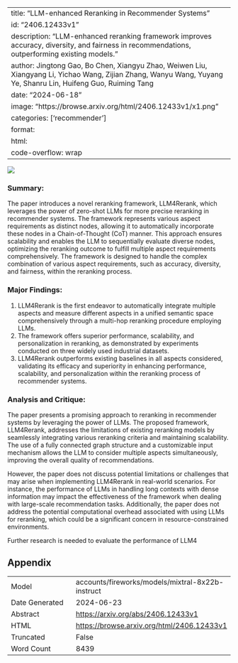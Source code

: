
---
title: "LLM-enhanced Reranking in Recommender Systems"
id: "2406.12433v1"
description: "LLM-enhanced reranking framework improves accuracy, diversity, and fairness in recommendations, outperforming existing models."
author: Jingtong Gao, Bo Chen, Xiangyu Zhao, Weiwen Liu, Xiangyang Li, Yichao Wang, Zijian Zhang, Wanyu Wang, Yuyang Ye, Shanru Lin, Huifeng Guo, Ruiming Tang
date: "2024-06-18"
image: "https://browse.arxiv.org/html/2406.12433v1/x1.png"
categories: ['recommender']
format:
  html:
    code-overflow: wrap
---

![](https://browse.arxiv.org/html/2406.12433v1/x1.png)

### Summary:

The paper introduces a novel reranking framework, LLM4Rerank, which leverages the power of zero-shot LLMs for more precise reranking in recommender systems. The framework represents various aspect requirements as distinct nodes, allowing it to automatically incorporate these nodes in a Chain-of-Thought (CoT) manner. This approach ensures scalability and enables the LLM to sequentially evaluate diverse nodes, optimizing the reranking outcome to fulfill multiple aspect requirements comprehensively. The framework is designed to handle the complex combination of various aspect requirements, such as accuracy, diversity, and fairness, within the reranking process.

### Major Findings:

1. LLM4Rerank is the first endeavor to automatically integrate multiple aspects and measure different aspects in a unified semantic space comprehensively through a multi-hop reranking procedure employing LLMs.
2. The framework offers superior performance, scalability, and personalization in reranking, as demonstrated by experiments conducted on three widely used industrial datasets.
3. LLM4Rerank outperforms existing baselines in all aspects considered, validating its efficacy and superiority in enhancing performance, scalability, and personalization within the reranking process of recommender systems.

### Analysis and Critique:

The paper presents a promising approach to reranking in recommender systems by leveraging the power of LLMs. The proposed framework, LLM4Rerank, addresses the limitations of existing reranking models by seamlessly integrating various reranking criteria and maintaining scalability. The use of a fully connected graph structure and a customizable input mechanism allows the LLM to consider multiple aspects simultaneously, improving the overall quality of recommendations.

However, the paper does not discuss potential limitations or challenges that may arise when implementing LLM4Rerank in real-world scenarios. For instance, the performance of LLMs in handling long contexts with dense information may impact the effectiveness of the framework when dealing with large-scale recommendation tasks. Additionally, the paper does not address the potential computational overhead associated with using LLMs for reranking, which could be a significant concern in resource-constrained environments.

Further research is needed to evaluate the performance of LLM4

## Appendix

|          |          |
|----------|----------|
| Model     | accounts/fireworks/models/mixtral-8x22b-instruct       |
| Date Generated     | 2024-06-23       |
| Abstract | [https://arxiv.org/abs/2406.12433v1](https://arxiv.org/abs/2406.12433v1)        |
| HTML     | [https://browse.arxiv.org/html/2406.12433v1](https://browse.arxiv.org/html/2406.12433v1)       |
| Truncated       | False       |
| Word Count       | 8439       |